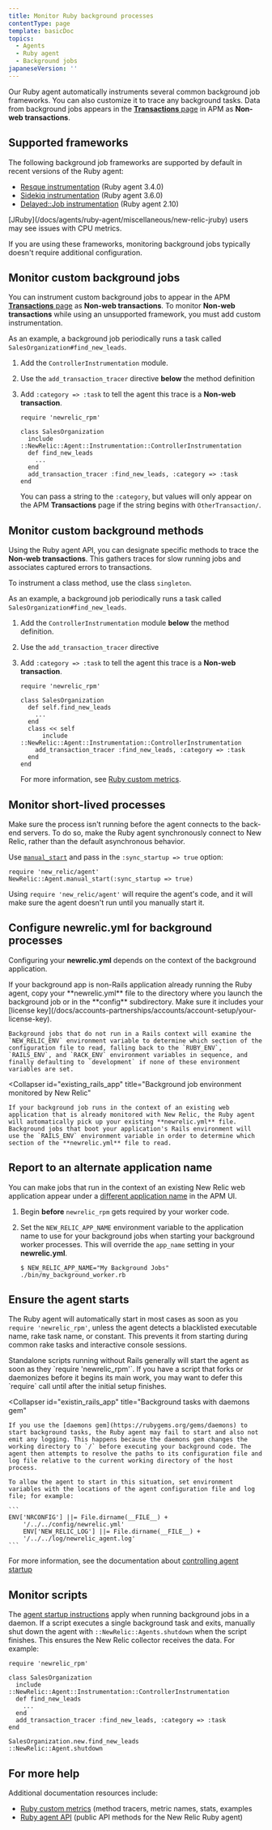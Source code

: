 ```yaml
---
title: Monitor Ruby background processes
contentType: page
template: basicDoc
topics:
  - Agents
  - Ruby agent
  - Background jobs
japaneseVersion: ''
---
```


Our Ruby agent automatically instruments several common background job frameworks. You can also customize it to trace any background tasks. Data from background jobs appears in the [**Transactions** page](/docs/apm/applications-menu/monitoring/transactions-page) in APM as **Non-web transactions**.

## Supported frameworks

The following background job frameworks are supported by default in recent versions of the Ruby agent:

* [Resque instrumentation](/docs/agents/ruby-agent/background-jobs/resque-instrumentation) (Ruby agent 3.4.0)
* [Sidekiq instrumentation](/docs/agents/ruby-agent/background-jobs/sidekiq-instrumentation) (Ruby agent 3.6.0)
* [Delayed::Job instrumentation](/docs/agents/ruby-agent/background-jobs/delayedjob) (Ruby agent 2.10)

<Callout variant="important">
  [JRuby](/docs/agents/ruby-agent/miscellaneous/new-relic-jruby) users may see issues with CPU metrics.
</Callout>

If you are using these frameworks, monitoring background jobs typically doesn't require additional configuration.

## Monitor custom background jobs

You can instrument custom background jobs to appear in the APM [**Transactions** page](/docs/apm/applications-menu/monitoring/transactions-page) as **Non-web transactions**. To monitor **Non-web transactions** while using an unsupported framework, you must add custom instrumentation.

As an example, a background job periodically runs a task called `SalesOrganization#find_new_leads`.

1. Add the `ControllerInstrumentation` module.
2. Use the `add_transaction_tracer` directive **below** the method definition
3. Add `:category => :task` to tell the agent this trace is a **Non-web transaction**.

   ```
   require 'newrelic_rpm' 

   class SalesOrganization
     include 
   ::NewRelic::Agent::Instrumentation::ControllerInstrumentation 
     def find_new_leads 
       ... 
     end 
     add_transaction_tracer :find_new_leads, :category => :task 
   end
   ```

   You can pass a string to the `:category`, but values will only appear on the APM **Transactions** page if the string begins with `OtherTransaction/`.

## Monitor custom background methods

Using the Ruby agent API, you can designate specific methods to trace the **Non-web transactions**. This gathers traces for slow running jobs and associates captured errors to transactions.

To instrument a class method, use the class `singleton`.

As an example, a background job periodically runs a task called `SalesOrganization#find_new_leads`.

1. Add the `ControllerInstrumentation` module **below** the method definition.
2. Use the `add_transaction_tracer` directive
3. Add `:category => :task` to tell the agent this trace is a **Non-web transaction**.

   ```
   require 'newrelic_rpm' 

   class SalesOrganization 
     def self.find_new_leads
       ... 
     end 
     class << self 
         include 
   ::NewRelic::Agent::Instrumentation::ControllerInstrumentation 
       add_transaction_tracer :find_new_leads, :category => :task 
     end 
   end
   ```

   For more information, see [Ruby custom metrics](/docs/agents/ruby-agent/features/ruby-custom-metrics).

## Monitor short-lived processes

Make sure the process isn't running before the agent connects to the back-end servers. To do so, make the Ruby agent synchronously connect to New Relic, rather than the default asynchronous behavior.

Use [`manual_start`](http://www.rubydoc.info/github/newrelic/rpm/NewRelic%2FAgent%3Amanual_start) and pass in the `:sync_startup => true` option:

```
require 'new_relic/agent' 
NewRelic::Agent.manual_start(:sync_startup => true)
```

Using `require 'new_relic/agent'` will require the agent's code, and it will make sure the agent doesn't run until you manually start it.

## Configure newrelic.yml for background processes

Configuring your **newrelic.yml** depends on the context of the background application.

<CollapserGroup>
  <Collapser
    id="non_rails"
    title="Non-Rails background application"
  >
    If your background app is non-Rails application already running the Ruby agent, copy your **newrelic.yml** file to the directory where you launch the background job or in the **config** subdirectory. Make sure it includes your [license key](/docs/accounts-partnerships/accounts/account-setup/your-license-key).

    Background jobs that do not run in a Rails context will examine the `NEW_RELIC_ENV` environment variable to determine which section of the configuration file to read, falling back to the `RUBY_ENV`, `RAILS_ENV`, and `RACK_ENV` environment variables in sequence, and finally defaulting to `development` if none of these environment variables are set.
  </Collapser>

  <Collapser
    id="existing_rails_app"
    title="Background job environment monitored by New Relic"
  >
    If your background job runs in the context of an existing web application that is already monitored with New Relic, the Ruby agent will automatically pick up your existing **newrelic.yml** file. Background jobs that boot your application's Rails environment will use the `RAILS_ENV` environment variable in order to determine which section of the **newrelic.yml** file to read.
  </Collapser>
</CollapserGroup>

## Report to an alternate application name

You can make jobs that run in the context of an existing New Relic web application appear under a [different application name](/docs/apm/new-relic-apm/installation-configuration/naming-your-application) in the APM UI.

1. Begin **before** `newrelic_rpm` gets required by your worker code.
2. Set the `NEW_RELIC_APP_NAME` environment variable to the application name to use for your background jobs when starting your background worker processes. This will override the `app_name` setting in your **newrelic.yml**.

   ```
   $ NEW_RELIC_APP_NAME="My Background Jobs" 
   ./bin/my_background_worker.rb
   ```

## Ensure the agent starts

The Ruby agent will automatically start in most cases as soon as you `require 'newrelic_rpm'`, unless the agent detects a blacklisted executable name, rake task name, or constant. This prevents it from starting during common rake tasks and interactive console sessions.

<CollapserGroup>
  <Collapser
    id="non_rails_standalone"
    title="Non-Rails standalone script"
  >
    Standalone scripts running without Rails generally will start the agent as soon as they `require 'newrelic_rpm'`. If you have a script that forks or daemonizes before it begins its main work, you may want to defer this `require` call until after the initial setup finishes.
  </Collapser>

  <Collapser
    id="existin_rails_app"
    title="Background tasks with daemons gem"
  >
    If you use the [daemons gem](https://rubygems.org/gems/daemons) to start background tasks, the Ruby agent may fail to start and also not emit any logging. This happens because the daemons gem changes the working directory to `/` before executing your background code. The agent then attempts to resolve the paths to its configuration file and log file relative to the current working directory of the host process.

    To allow the agent to start in this situation, set environment variables with the locations of the agent configuration file and log file; for example:

    ```
    ENV['NRCONFIG'] ||= File.dirname(__FILE__) + 
        '/../../config/newrelic.yml' 
        ENV['NEW_RELIC_LOG'] ||= File.dirname(__FILE__) + 
        '/../../log/newrelic_agent.log'
    ```
  </Collapser>
</CollapserGroup>

For more information, see the documentation about [controlling agent startup](/docs/agents/ruby-agent/troubleshooting/controlling-when-ruby-agent-starts)

## Monitor scripts

The [agent startup instructions](#start_agent) apply when running background jobs in a daemon. If a script executes a single background task and exits, manually shut down the agent with `::NewRelic::Agents.shutdown` when the script finishes. This ensures the New Relic collector receives the data. For example:

```
require 'newrelic_rpm' 

class SalesOrganization 
  include 
::NewRelic::Agent::Instrumentation::ControllerInstrumentation 
  def find_new_leads 
    ...
  end 
  add_transaction_tracer :find_new_leads, :category => :task 
end 

SalesOrganization.new.find_new_leads 
::NewRelic::Agent.shutdown
```

## For more help

Additional documentation resources include:

* [Ruby custom metrics](/docs/agents/ruby-agent/features/ruby-custom-metrics) (method tracers, metric names, stats, examples
* [Ruby agent API](/docs/agents/ruby-agent/installation-and-configuration/ruby-agent-api) (public API methods for the New Relic Ruby agent)
